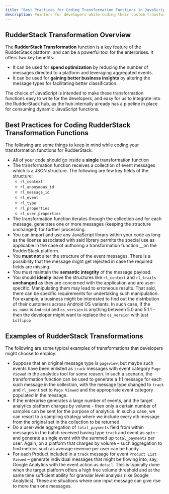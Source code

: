 ```yaml
---
title: "Best Practices for Coding Transformation Functions in JavaScript"
description: Pointers for developers while coding their custom transformation functions
---
```


## RudderStack Transformation Overview

The **RudderStack Transformation** function is a key feature of the RudderStack platform, and can be a powerful tool for the enterprises. It offers two key benefits:

- It can be used for **spend optimization** by reducing the number of messages directed to a platform and leveraging aggregated events.
- It can be used for **gaining better business insights** by altering the message types for facilitating better classification.

The choice of JavaScript is intended to make these transformation functions easy to write for the developers, and easy for us to integrate into the RudderStack hub, as the hub internally already has a pipeline in place for consuming dynamic JavaScript functions.

## Best Practices for Coding RudderStack Transformation Functions

The following are some things to keep in mind while coding your transformation functions for RudderStack:

- All of your code should go inside a **single** transformation function
- The transformation function receives a collection of event messages which is a JSON structure. The following are few key fields of the structure:
  - `rl_context`
  - `rl_anonymous_id`
  - `rl_message_id`
  - `rl_event`
  - `rl_type`
  - `rl_properties`
  - `rl_user_properties`
- The transformation function iterates through the collection and for each message, generates one or more messages \(keeping the structure unchanged\) for further processing.
- You can import and use any JavaScript library within your code as long as the license associated with said library permits the special use as applicable in the case of authoring a transformation function \_\_on the RudderStack platform.
- You **must not** alter the structure of the event messages. There is a possibility that the message might get rejected in case the required fields are missing.
- You must maintain the **semantic integrity** of the message payload.
- You should **ideally** leave the structures like `rl_context` and `rl_traits` **unchanged** as they are concerned with the application and are user-specific. Manipulating them may lead to erroneous results. That said, there can be specific requirements for undertaking such manipulation. For example, a business might be interested to find out the distribution of their customers across Android OS variants. In such case, if the `os_name` is `Android` and `os_version` is anything between 5.0 and 5.1.1 – then the developer might want to replace the `os_version` with just `Lollipop`

## Examples of RudderStack Transformations

The following are some typical examples of transformations that developers might choose to employ:

- Suppose that an original message type is `pageview`, but maybe such events have been enlisted as `track` messages with event category `Page Viewed` in the analytics tool for some reason. In such a scenario, the transformation function can be used to generate a 1:1 message for each such message in the collection, with the message type changed to `track` and `rl_event` set to `Page Viewed` and the appropriate event category populated in the message.
- If the enterprise generates a large number of events, and the target analytics platform charges by volume - then only a certain number of samples can be sent for the purpose of analytics. In such a case, we can resort to a sampling strategy where we include every `n`th message from the original set in the collection to be returned.
- Do a user-wide aggregation of `total_payments` field from within messages in the batch received having type `track` and event as `spin` – and generate a single event with the summed up `total_payments` per user. Again, on a platform that charges by volume – such aggregation to find metrics such as average revenue per user can be handy.
- For each Product included in a `track` message for event `Product List Viewed` – generate individual messages that might be flowing into, say, Google Analytics with the event action as `detail`. This is typically done when the target platform offers a high free volume threshold and at the same time sufficient ability for granular level analysis \(like Google Analytics\). These are situations where one input message can give rise to more than one messages.


